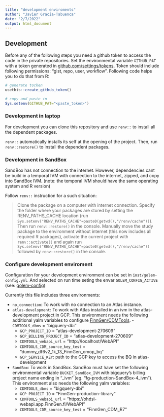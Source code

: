 ```yaml
---
title: "development enviroments"
author: "Javier Gracia-Tabuenca"
date: "2/7/2022"
output: html_document
---
```



## Development 
Before any of the following steps you need a github token to access the code in the private repositories. Set the environmental variable `GITHUB_PAT` with a token generated in [github.com/settings/tokens](https://github.com/settings/tokens). Token should include following permissions: "gist, repo, user, workflow". Following code helps you to do that from R: 

```r
# generate tocken 
usethis::create_github_token()

# copy and paste in 
Sys.setenv(GITHUB_PAT="<paste_token>")
```

### Development in laptop 
For development you can clone this repository and use `renv::` to install all the dependent packages. 

`renv::` automatically installs its self at the opening of the project. Then, run `renv::restore()` to install the dependent packages. 

### Development in SandBox 
SandBox has not connection to the internet. 
However, dependencies cant be build in a temporal IVM with connection to the internet, zipped, and copy into SandBox IVM. 
(note: the temporal IVM should have the same operating system and R version)

Follow `renv::` instruction for a such situation: 

> Clone the package on a computer with internet connection. 
> Specify the folder where your packages are stored by setting the RENV_PATHS_CACHE location (run `Sys.setenv("RENV_PATHS_CACHE"=paste0(getwd(),"/renv/cache"))`).
> Then run `renv::restore()` in the console. 
> Manually move the study package to the environment without internet (this now includes all required R packages), activate the current project with `renv::activate()` and again run `Sys.setenv("RENV_PATHS_CACHE"=paste0(getwd(),"/renv/cache"))` followed by `renv::restore()` in the console.


### Configure development enviroment
Configuration for your development environment can be set in `inst/golem-config.yml`. 
And selected on run time seting the envar `GOLEM_CONFIG_ACTIVE` (see: [golem-config](https://engineering-shiny.org/golem.html?q=GOLEM_CONFIG_ACTIVE#golem-config))

Currently this file includes three environments: 

- `no_connection`: To work with no connection to an Atlas instance. 
- `atlas-development`: To work with Atlas installed in an ivm in the atlas-development project in GCP. 
This environment needs the following additional yalm variables to configure [FinnGen/CDMTools](https://github.com/FinnGen/CDMTools).   - `CDMTOOLS_dbms` = "bigquery-dbi"
  - `GCP_PROJECT_ID` = "atlas-development-270609" 
  - `GCP_BILLING_PROJECT_ID` = "atlas-development-270609"
  - `CDMTOOLS_webapi_url` = "http://localhost/WebAPI"
  - `CDMTOOLS_CDM_source_key_test` = "dummy_df6v2_1k_13_FinnGen_omop_bq"
  - `GCP_SERVICE_KEY`: path to the GCP key to access the BQ in atlas-development
  
- `SandBox`: To work in SandBox.
SandBox must have set the following environmental variable `BUCKET_SandBox_IVM` with bigquery's billing project name ending in "_ivm" (eg. "fg-production-SandBox-4_ivm"). 
This environment  also needs the following yalm variables: 
  - `CDMTOOLS_dbms` = "bigquery-dbi"
  - `GCP_PROJECT_ID` = "FinnGen-production-library"
  - `CDMTOOLS_webapi_url` = "https://ohdsi-webapi.app.FinnGen.fi/WebAPI"
  - `CDMTOOLS_CDM_source_key_test` = "FinnGen_CDM_R7"


